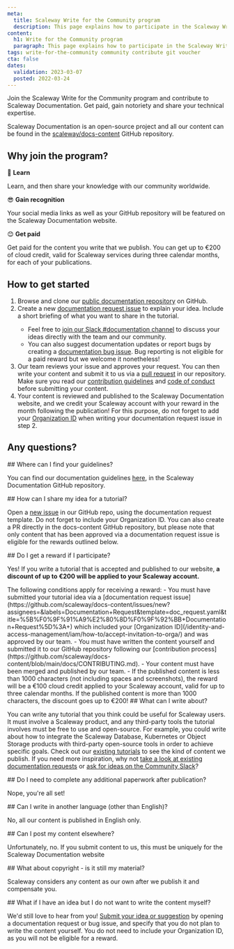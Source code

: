 ```yaml
---
meta:
  title: Scaleway Write for the Community program
  description: This page explains how to participate in the Scaleway Write for the Community program.
content:
  h1: Write for the Community program
  paragraph: This page explains how to participate in the Scaleway Write for the Community program.
tags: write-for-the-community community contribute git voucher
cta: false
dates:
  validation: 2023-03-07
  posted: 2022-03-24
---
```


<Lightbox src="scaleway-write-for-community-2x.webp" alt="" size="large" hero />

Join the Scaleway Write for the Community program and contribute to Scaleway Documentation. Get paid, gain notoriety and share your technical expertise. 

Scaleway Documentation is an open-source project and all our content can be found in the [scaleway/docs-content](https://github.com/scaleway/docs-content/) GitHub repository. 

## Why join the program?

🙆 **Learn**

Learn, and then share your knowledge with our community worldwide.

😎 **Gain recognition**

Your social media links as well as your GitHub repository will be featured on the Scaleway Documentation website.

😊 **Get paid**

Get paid for the content you write that we publish. You can get up to €200 of cloud credit, valid for Scaleway services during three calendar months, for each of your publications.

## How to get started

1. Browse and clone our [public documentation repository](https://github.com/scaleway/docs-content/blob/main/docs/CONTRIBUTING.md/#use-repository-locally) on GitHub.
2. Create a new [documentation request issue](https://github.com/scaleway/docs-content/issues/new?assignees=&labels=Documentation+Request&template=doc_request.yaml&title=%5B%F0%9F%91%A9%E2%80%8D%F0%9F%92%BB+Documentation+Request%5D%3A+) to explain your idea. Include a short briefing of what you want to share in the tutorial.
    <Message type="tip">
      - Feel free to [join our Slack #documentation channel](https://scaleway-community.slack.com/archives/C01J2BT8TGX) to discuss your ideas directly with the team and our community. 
      - You can also suggest documentation updates or report bugs by creating a [documentation bug issue](https://github.com/scaleway/docs-content/issues/new?assignees=&labels=Documentation+Bug&template=doc_bug.yaml&title=%5B%F0%9F%90%9E+Documentation+Bug%5D%3A+). Bug reporting is not eligible for a paid reward but we welcome it nonetheless!
    </Message>
3. Our team reviews your issue and approves your request. You can then write your content and submit it to us via a [pull request](https://github.com/scaleway/docs-content/pulls) in our repository.
    <Message type="important">
      Make sure you read our [contribution guidelines](https://github.com/scaleway/docs-content/blob/854cc72797d4103d0475f35f977f32339d6e94f5/docs/CONTRIBUTING.md) and [code of conduct](https://github.com/scaleway/docs-content/blob/854cc72797d4103d0475f35f977f32339d6e94f5/docs/CODE_OF_CONDUCT.md) before submitting your content. 
    </Message>
4. Your content is reviewed and published to the Scaleway Documentation website, and we credit your Scaleway account with your reward in the month following the publication! For this purpose, do not forget to add your [Organization ID](/identity-and-access-management/iam/concepts/#organization-id) when writing your documentation request issue in step 2.

## Any questions?

<Concept>
  ## Where can I find your guidelines?

  You can find our documentation guidelines [here](https://github.com/scaleway/docs-content/blob/854cc72797d4103d0475f35f977f32339d6e94f5/docs/CONTRIBUTING.md), in the Scaleway Documentation GitHub repository.
</Concept>

<Concept> 
  ## How can I share my idea for a tutorial?

  Open a [new issue](https://github.com/scaleway/docs-content/issues/new?assignees=&labels=Documentation+Request&template=doc_request.yaml&title=%5B%F0%9F%91%A9%E2%80%8D%F0%9F%92%BB+Documentation+Request%5D%3A+) in our GitHub repo, using the documentation request template. Do not forget to include your Organization ID. You can also create a PR directly in the docs-content GitHub repository, but please note that only content that has been approved via a documentation request issue is eligible for the rewards outlined below.
</Concept>

<Concept>
  ## Do I get a reward if I participate?

  Yes! If you write a tutorial that is accepted and published to our website, **a discount of up to €200 will be applied to your Scaleway account.** 

  <Message type="note">
    The following conditions apply for receiving a reward:
    - You must have submitted your tutorial idea via a [documentation request issue](https://github.com/scaleway/docs-content/issues/new?assignees=&labels=Documentation+Request&template=doc_request.yaml&title=%5B%F0%9F%91%A9%E2%80%8D%F0%9F%92%BB+Documentation+Request%5D%3A+) which included your [Organization ID](/identity-and-access-management/iam/how-to/accept-invitation-to-orga/) and was approved by our team.
    - You must have written the content yourself and submitted it to our GitHub repository following our [contribution process](https://github.com/scaleway/docs-content/blob/main/docs/CONTRIBUTING.md).
    - Your content must have been merged and published by our team.
    - If the published content is less than 1000 characters (not including spaces and screenshots), the reward will be a €100 cloud credit applied to your Scaleway account, valid for up to three calendar months. If the published content is more than 1000 characters, the discount goes up to €200!
  </Message>
</Concept>

<Concept>
  ## What can I write about?

  You can write any tutorial that you think could be useful for Scaleway users. It must involve a Scaleway product, and any third-party tools the tutorial involves must be free to use and open-source. For example, you could write about how to integrate the Scaleway Database, Kubernetes or Object Storage products with third-party open-source tools in order to achieve specific goals. Check out our [existing tutorials](https://www.scaleway.com/en/docs/tutorials/) to see the kind of content we publish. If you need more inspiration, why not [take a look at existing documentation requests](https://github.com/scaleway/docs-content/issues) or [ask for ideas on the Community Slack](https://scaleway-community.slack.com/archives/C01J2BT8TGX)?
</Concept>

<Concept>
  ## Do I need to complete any additional paperwork after publication?

  Nope, you're all set! 
</Concept>

<Concept>
  ## Can I write in another language (other than English)?

  No, all our content is published in English only.
</Concept>

<Concept>
  ## Can I post my content elsewhere?

  Unfortunately, no. If you submit content to us, this must be uniquely for the Scaleway Documentation website
</Concept>

<Concept>
  ## What about copyright - is it still my material?

  Scaleway considers any content as our own after we publish it and compensate you.
</Concept>

<Concept>
  ## What if I have an idea but I do not want to write the content myself?

  We'd still love to hear from you! [Submit your idea or suggestion](https://github.com/scaleway/docs-content/issues/new/choose) by opening a documentation request or bug issue, and specify that you do not plan to write the content yourself. You do not need to include your Organization ID, as you will not be eligible for a reward.
</Concept>
